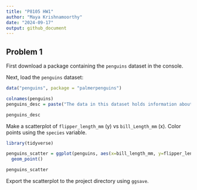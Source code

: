 ```yaml
---
title: "P8105 HW1"
author: "Maya Krishnamoorthy"
date: "2024-09-17"
output: github_document
---
```


## Problem 1
First download a package containing the `penguins` dataset in the console.

Next, load the `penguins` dataset:

``` r
data("penguins", package = "palmerpenguins")
```

``` r
colnames(penguins)
penguins_desc = paste("The data in this dataset holds information about penguins. It contains the following variables: species, bll length in mm, bill depth in mm, flipper length in mm, island, sex, and body mass in grams. The `penguins` dataset contains", nrow(penguins), "rows and", ncol(penguins), "columns. The mean flipper length of penguins in this dataset is", mean(penguins$flipper_length_mm), "mm.")

penguins_desc
```

Make a scatterplot of `flipper_length_mm` (y) vs `bill_Length_mm` (x). Color points using the `species` variable.

``` r
library(tidyverse)

penguins_scatter = ggplot(penguins, aes(x=bill_length_mm, y=flipper_length_mm, color=species)) +
  geom_point()

penguins_scatter
```

Export the scatterplot to the project directory using `ggsave`.

``` r

```
